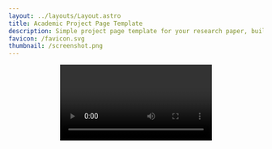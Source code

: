 ```yaml
---
layout: ../layouts/Layout.astro
title: Academic Project Page Template
description: Simple project page template for your research paper, built with Astro and Tailwind CSS
favicon: /favicon.svg
thumbnail: /screenshot.png
---
```







<Header
  title={frontmatter.title}
  authors={[
    {
      name: "Roman Hauksson",
      url: "https://roman.technology",
      institution: "Independent",
      notes: ["*", "†"],
    },
    {
      name: "Author Two",
      institution: "Institution Two",
      notes: ["*", "†"],
    },
    {
      name: "Also Roman",
      institution: "Institution Three",
      notes: ["†"],
    },
    {
      name: "Author Four",
      institution: "Institution Four",
    },
  ]}
  conference="Conference Name"
  notes={[
    {
      symbol: "*",
      text: "author note one",
    },
    {
      symbol: "†",
      text: "author note two",
    },
  ]}
  links={[
    {
      name: "Paper",
      url: "",
      icon: "fa-solid:file-pdf",
    },
    {
      name: "Code",
      url: "https://github.com/RomanHauksson/academic-project-astro-template",
      icon: "mdi:github",
    },
    {
      name: "arXiv",
      url: "",
      icon: "academicons:arxiv",
    },
  ]}
  />

<Video source={outside} />

This is a test to see how easy it is to edit this template.

## Abstract

This is a live demo for a template you can use to create a simple project page for your research paper. See the code for the template and instructions on how to use it yourself [here](https://github.com/RomanHauksson/academic-project-astro-template). It's made with the [Astro web framework](https://astro.build/) and styled with [Tailwind CSS](https://tailwindcss.com/). You write the content in [MDX](https://mdxjs.com/), which enables markdown formatting like **bold** and _italics_ as well as custom components like <SmallCaps>small caps.</SmallCaps>

## Another section, with a figure

Use the figure component to display images, videos, equations, or any other element, with an optional caption.

<Figure
    caption="Diagram of the transformer deep learning architecture."
  >
    <Image src={transformer} alt="alt text" />
</Figure>

## Two columns

Use the two columns component to display two columns of content. In this example, the first column contains a figure with a YouTube video and the second column contains a figure with a custom [React](https://react.dev/) component. By default, they display side by side, but if the screen is narrow enough (for example, on mobile), they're arranged vertically.

<TwoColumns>
  <Figure slot="left" caption="Take a look at this YouTube video.">
    <YouTubeVideo videoId="wjZofJX0v4M" />
  </Figure>
  <Figure slot="right" caption="Now look at this Gaussian Splat, rendered with a React component.">
    <Splat client:idle />
  </Figure>
</TwoColumns>

## LaTeX

You can also add LaTeX formulas, rendered during the build process using [KaTeX](https://katex.org/) so they're quick to load for visitors of your project page.

<LaTeX formula="\int_a^b f(x) dx" />

## BibTeX citation

```
@misc{roman2024template,
  author = "{Roman Hauksson}",
  title = "Academic Project Page Template",
  year = "2024",
  howpublished = "\url{https://research-template.roman.technology}",
}
```
